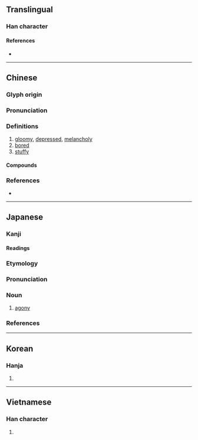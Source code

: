 {{also|闷}}
{{character info/new}}
==Translingual==

===Han character===
{{Han char|rn=61|rad=心|as=08|sn=12|four=77337|canj=ANP|ids=⿵門心}}

====References====
* {{Han ref|kx=1333.091|dkj=10729|dj=0722.090|hdz=74291.040|uh=60B6|ud=24758|bh=B465|bd=46181}}

----

==Chinese==
{{zh-forms|s=闷}}

===Glyph origin===
{{Han etym}}

===Pronunciation===
{{zh-pron
|m=mèn,mēn
|m_note=mèn - literal (“bored, gloomy, depressed”); mēn - vernacular (“stuffy”)
|ma=Zh-mèn.ogg
|c=mun6
|mn=būn
|mc=y
|oc=y
|cat=a
}}
{{zh-attn-split}}

===Definitions===
{{zh-hanzi}}

# [[gloomy]], [[depressed]], [[melancholy]]
# [[bored]]
# [[stuffy]]

====Compounds====
{{zh-der|悶汗|悶虧|悶悶不已|悶亂|不悶|悶厭厭|憂悶|悶人|悶昏昏|悶淹淹|悶雷|悶聲不響|愁悶|愁山悶海|悶錶|悶酒|悶沌沌|悶沉沉|悶棍|悶板|悶損|悶悶渴渴|悶悶不樂|悶得慌|悶弓兒|悶坐|悶不作聲|悶葫蘆罐|悶悶|悶頭|悶熱|悶懨懨|受悶氣|悶氣|悶倦|悶葫蘆|悶不吭聲|悶瞀|悶騰騰|悶香|悶信|悶數錢糧|悶子車|懊悶|沉悶|憋悶|溼悶|滯悶|打悶雷|氣悶|發悶|生悶氣|散悶|猜悶兒|消愁解悶|煩悶|消愁釋悶|打悶葫蘆|打悶棍|排悶|納悶|鬱悶|頭昏腦悶|鱉悶|鬥悶子|脫悶|藏悶兒|遣悶|苦悶|適悶|逗悶子|迷留悶亂|解悶破寂|解悶}}

===References===
* {{R:twedu|A01384}}

{{zh-cat|Intermediate}}

----

==Japanese==

===Kanji===
{{ja-kanji|grade=|rs=心08}}

====Readings====
{{ja-readings
|goon=もん
|kanon=ぼん
|kun=もだ-える
}}

===Etymology===
{{ja-kanjitab|もん|yomi=o}}
{{rfe|ja}}

===Pronunciation===
{{ja-pron|yomi=goon|もん|acc=1|acc_ref=DJR}}

===Noun===
{{ja-noun|もん}}

# [[agony]]

===References===
<references/>

----

==Korean==

===Hanja===
{{ko-hanja|hangeul=민}}

# {{defn|lang=ko|sort=心08}}

----

==Vietnamese==

===Han character===
{{vi-hantu|[[muộn]], [[muốn]], [[mụn]]|rs=心08}}

# {{defn|lang=vi|sort=心08}}